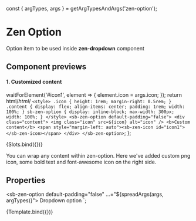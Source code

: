 

const { argTypes, args } = getArgTypesAndArgs('zen-option');

<Meta title="Forms/Dropdown/Dropdown option" component="zen-option" argTypes={argTypes} />

# Zen Option

Option item to be used inside **zen-dropdown** component

## Component previews

#### 1. Customized content

  waitForElement('#icon1', element => {
    element.icon = args.icon;
  });
  return html/*html*/ `
    <style>
      .icon {
        height: 1rem;
        margin-right: 0.5rem;
      }
      .content {
        display: flex;
        align-items: center;
        padding: 1rem;
        width: 100%;
      }
      sb-zen-option {
        display: inline-block;
        max-width: 300px;
        width: 100%;
      }
    </style>
    <sb-zen-option default-padding="false">
      <div class="content">
        <img class="icon" src=${icon} alt="icon" />
        <b>Custom content</b>
        <span style="margin-left: auto"><sb-zen-icon id="icon1"></sb-zen-icon></span>
      </div>
    </sb-zen-option>
  `;
};

<Canvas>
  <Story
    name="slots"
    args={{
      ...getDefaultArgs(argTypes),
      icon: faCheck,
    }}
  >
    {Slots.bind({})}
  </Story>
</Canvas>

You can wrap any content within zen-option. Here we've added custom png icon, some bold text and font-awesome icon on the right side.

## Properties

  <sb-zen-option default-padding="false" ...="${spreadArgs(args, argTypes)}"> Dropdown option </sb-zen-option>
`;

<Canvas>
  <Story
    name="default"
    args={{
      ...args,
    }}
  >
    {Template.bind({})}
  </Story>
</Canvas>

<ArgsTable story="default" />
